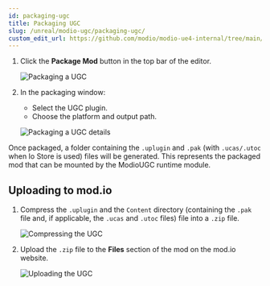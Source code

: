 ```yaml
---
id: packaging-ugc
title: Packaging UGC
slug: /unreal/modio-ugc/packaging-ugc/
custom_edit_url: https://github.com/modio/modio-ue4-internal/tree/main/Plugins/ModioUGC/Doc/doc_root/en-us/modio-ugc/packaging-ugc.mdx
---
```




1. Click the **Package Mod** button in the top bar of the editor.

    ![Packaging a UGC](img/UGC/package_mod.jpg)

2. In the packaging window:
    - Select the UGC plugin.
    - Choose the platform and output path.

    ![Packaging a UGC details](img/UGC/package_mod_details.jpg)

Once packaged, a folder containing the `.uplugin` and `.pak` (with `.ucas/.utoc` when Io Store is used) files will be generated. This represents the packaged mod that can be mounted by the ModioUGC runtime module.

## Uploading to mod.io

1. Compress the `.uplugin` and the `Content` directory (containing the `.pak` file and, if applicable, the `.ucas` and `.utoc` files) file into a `.zip` file.

    ![Compressing the UGC](img/UGC/compress_mod.jpg)

2. Upload the `.zip` file to the **Files** section of the mod on the mod.io website.

    ![Uploading the UGC](img/UGC/upload_mod.jpg)
